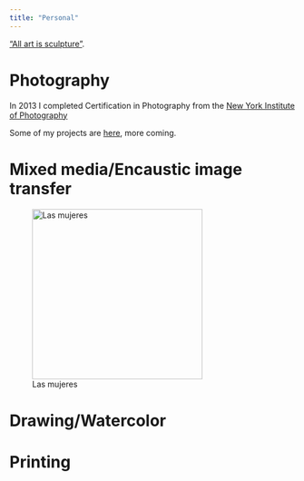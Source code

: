 ```yaml
---
title: "Personal"
---
```


 ["All art is sculpture"](https://johannahel.ga/cv/).

# Photography

In 2013 I completed Certification in Photography from the [New York Institute of Photography](https://www.nyip.edu)

Some of my projects are [here](https://www.flickr.com/photos/jkbirnir/albums),
more coming.  

# Mixed media/Encaustic image transfer

![Las mujeres](images/IMG_6341.jpeg){width=300}

# Drawing/Watercolor
# Printing
